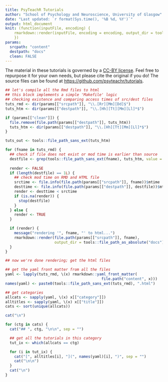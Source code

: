 ```yaml
---
title: PsyTeachR Tutorials
author: "School of Psychology and Neuroscience, University of Glasgow"
date: "Last updated: `r format(Sys.time(), '%B %d, %Y')`"
output: html_document
knit: (function(inputFile, encoding) {
    rmarkdown::render(inputFile, encoding = encoding, output_dir = tools::file_path_as_absolute("docs"))
    })
params:
  srcpath: "content"
  destpath: "docs"
  clean: FALSE
---
```


The material in these tutorials is governed by a [CC-BY license](https://github.com/PsyTeachR/tutorials/blob/main/LICENSE.md). Feel free to repurpose it for your own needs, but please cite the original if you do! The source files can be found at <https://github.com/psyteachr/tutorials>.

```r
## let's compile all the Rmd files to html
## this block implements a simple 'Makefile' logic
## checking existence and comparing access times of src/dest files
tuts_rmd <- dir(params[["srcpath"]], "\\.[Rr][Mm][Dd]$")
tuts_htm <- dir(params[["destpath"]], "\\.[Hh][Tt][Mm][Ll]*$")

if (params[["clean"]]) {
  file.remove(file.path(params[["destpath"]], tuts_htm))
  tuts_htm <- dir(params[["destpath"]], "\\.[Hh][Tt][Mm][Ll]*$")
}

tuts_out <- tools::file_path_sans_ext(tuts_htm)

for (fname in tuts_rmd) {
  ## check if file does not exist or mod time is earlier than source
  destfile <- grep(tools::file_path_sans_ext(fname), tuts_htm, value = TRUE)
  
  render <- FALSE
  if (length(destfile) == 1L) {
    ## check mod time on RMD and HTML file
    srctime <- file.info(file.path(params[["srcpath"]], fname))$mtime
    desttime <- file.info(file.path(params[["destpath"]], destfile))$mtime
    render <- desttime < srctime
    if (is.na(render)) {
      stop(destfile)
    }
  } else {
    render <- TRUE
  }

  if (render) {
    message("rendering '", fname, "' to html...")
    rmarkdown::render(file.path(params[["srcpath"]], fname),
                      output_dir = tools::file_path_as_absolute("docs"))
  }
}
```

```r
## now we're done rendering; get the html files

## get the yaml front matter from all the files
yaml <- lapply(tuts_rmd, \(x) rmarkdown::yaml_front_matter(
                                           file.path("content", x)))
names(yaml) <- paste0(tools::file_path_sans_ext(tuts_rmd), ".html")

## get categories
allcats <- sapply(yaml, \(x) x[["category"]])
alltitles <- sapply(yaml, \(x) x[["title"]])
cats <- sort(unique(allcats))

cat("\n")

for (ctg in cats) {
  cat("## ", ctg, "\n\n", sep = "")

  ## get all the tutorials in this category
  tut_ix <- which(allcats == ctg)

  for (i in tut_ix) {
    cat("[", alltitles[i], "](", names(yaml)[i], ")", sep = "")
    cat("\n\n")
  }
  cat("\n")
}
```
